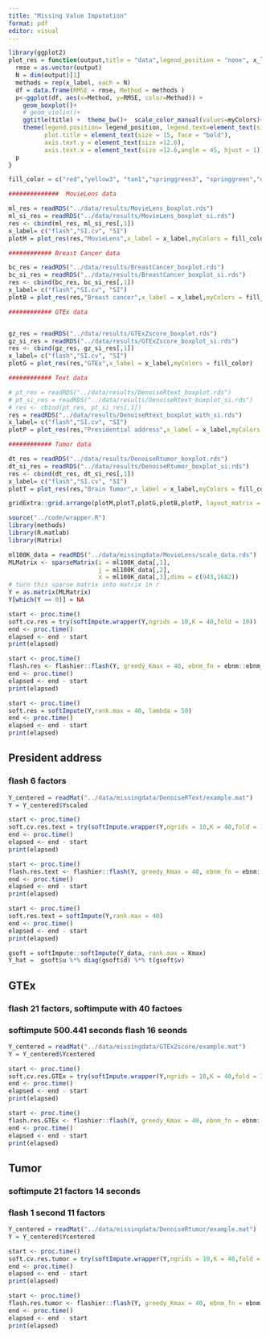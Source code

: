 ```yaml
---
title: "Missing Value Imputation"
format: pdf
editor: visual
---
```


```r
library(ggplot2)
plot_res = function(output,title = "data",legend_position = "none", x_label, myColors){
  rmse = as.vector(output)
  N = dim(output)[1]
  methods = rep(x_label, each = N)
  df = data.frame(RMSE = rmse, Method = methods )
  p<-ggplot(df, aes(x=Method, y=RMSE, color=Method)) +
    geom_boxplot()+
    # geom_violin()+
    ggtitle(title) +  theme_bw()+  scale_color_manual(values=myColors)+
    theme(legend.position= legend_position, legend.text=element_text(size=15),
          plot.title = element_text(size = 15, face = "bold"),
          axis.text.y = element_text(size =12.6),
          axis.text.x = element_text(size =12.6,angle = 45, hjust = 1))
  p
}
```

```r
fill_color = c("red","yellow3", "tan1","springgreen3", "springgreen","deepskyblue3","deepskyblue")

##############  MovieLens data

ml_res = readRDS("../data/results/MovieLens_boxplot.rds")
ml_si_res = readRDS("../data/results/MovieLens_boxplot_si.rds")
res <- cbind(ml_res, ml_si_res[,1])
x_label= c("flash","SI.cv", "SI")
plotM = plot_res(res,"MovieLens",x_label = x_label,myColors = fill_color)

############ Breast Cancer data

bc_res = readRDS("../data/results/BreastCancer_boxplot.rds")
bc_si_res = readRDS("../data/results/BreastCancer_boxplot_si.rds")
res <- cbind(bc_res, bc_si_res[,1])
x_label= c("flash","SI.cv", "SI")
plotB = plot_res(res,"Breast cancer",x_label = x_label,myColors = fill_color)

############ GTEx data


gz_res = readRDS("../data/results/GTExZscore_boxplot.rds")
gz_si_res = readRDS("../data/results/GTExZscore_boxplot_si.rds")
res <- cbind(gz_res, gz_si_res[,1])
x_label= c("flash","SI.cv", "SI")
plotG = plot_res(res,"GTEx",x_label = x_label,myColors = fill_color)

############ Text data

# pt_res = readRDS("../data/results/DenoiseRtext_boxplot.rds")
# pt_si_res = readRDS("../data/results/DenoiseRtext_boxplot_si.rds")
# res <- cbind(pt_res, pt_si_res[,1])
res = readRDS("../data/results/DenoiseRtext_boxplot_with_si.rds")
x_label= c("flash","SI.cv", "SI")
plotP = plot_res(res,"Presidential address",x_label = x_label,myColors = fill_color)

############ Tumor data

dt_res = readRDS("../data/results/DenoiseRtumor_boxplot.rds")
dt_si_res = readRDS("../data/results/DenoiseRtumor_boxplot_si.rds")
res <- cbind(dt_res, dt_si_res[,1])
x_label= c("flash","SI.cv", "SI")
plotT = plot_res(res,"Brain Tumor",x_label = x_label,myColors = fill_color)
```

```r
gridExtra::grid.arrange(plotM,plotT,plotG,plotB,plotP, layout_matrix = rbind(c(1,2,3),c(4,5,NA) ))
```

```r
source("../code/wrapper.R")
library(methods)
library(R.matlab)
library(Matrix)
```

```r

ml100K_data = readRDS("../data/missingdata/MovieLens/scale_data.rds")
MLMatrix <- sparseMatrix(i = ml100K_data[,1],
                         j = ml100K_data[,2],
                         x = ml100K_data[,3],dims = c(943,1682))
# turn this sparse matrix into matrix in r
Y = as.matrix(MLMatrix)
Y[which(Y == 0)] = NA

```

```r
start <- proc.time()
soft.cv.res = try(softImpute.wrapper(Y,ngrids = 10,K = 40,fold = 10))
end <- proc.time()
elapsed <- end - start
print(elapsed)
```

```r
start <- proc.time()
flash.res <- flashier::flash(Y, greedy_Kmax = 40, ebnm_fn = ebnm::ebnm_normal, backfit = TRUE)
end <- proc.time()
elapsed <- end - start
print(elapsed)
```

```r
start <- proc.time()
soft.res = softImpute(Y,rank.max = 40, lambda = 50)
end <- proc.time()
elapsed <- end - start
print(elapsed)
```

## President address

### flash 6 factors

```r
Y_centered = readMat("../data/missingdata/DenoiseRText/example.mat")
Y = Y_centered$Yscaled
```

```r
start <- proc.time()
soft.cv.res.text = try(softImpute.wrapper(Y,ngrids = 10,K = 40,fold = 10))
end <- proc.time()
elapsed <- end - start
print(elapsed)
```

```r
start <- proc.time()
flash.res.text <- flashier::flash(Y, greedy_Kmax = 40, ebnm_fn = ebnm::ebnm_normal, backfit = TRUE)
end <- proc.time()
elapsed <- end - start
print(elapsed)
```

```r
start <- proc.time()
soft.res.text = softImpute(Y,rank.max = 40)
end <- proc.time()
elapsed <- end - start
print(elapsed)
```

```r
gsoft = softImpute::softImpute(Y_data, rank.max = Kmax)
Y_hat =  gsoft$u %*% diag(gsoft$d) %*% t(gsoft$v)
```

## GTEx

### flash 21 factors, softimpute with 40 factoes

### softimpute 500.441 seconds flash 16 seonds

```r
Y_centered = readMat("../data/missingdata/GTExZscore/example.mat")
Y = Y_centered$Ycentered
```

```r
start <- proc.time()
soft.cv.res.GTEx = try(softImpute.wrapper(Y,ngrids = 10,K = 40,fold = 10))
end <- proc.time()
elapsed <- end - start
print(elapsed)
```

```r
start <- proc.time()
flash.res.GTEx <- flashier::flash(Y, greedy_Kmax = 40, ebnm_fn = ebnm::ebnm_normal, backfit = TRUE)
end <- proc.time()
elapsed <- end - start
print(elapsed)
```

## Tumor

### softimpute 21 factors 14 seconds

### flash 1 second 11 factors

```r
Y_centered = readMat("../data/missingdata/DenoiseRtumor/example.mat")
Y = Y_centered$Ycentered
```

```r
start <- proc.time()
soft.cv.res.tumor = try(softImpute.wrapper(Y,ngrids = 10,K = 40,fold = 10))
end <- proc.time()
elapsed <- end - start
print(elapsed)
```

```r
start <- proc.time()
flash.res.tumor <- flashier::flash(Y, greedy_Kmax = 40, ebnm_fn = ebnm::ebnm_normal, backfit = TRUE)
end <- proc.time()
elapsed <- end - start
print(elapsed)
```
